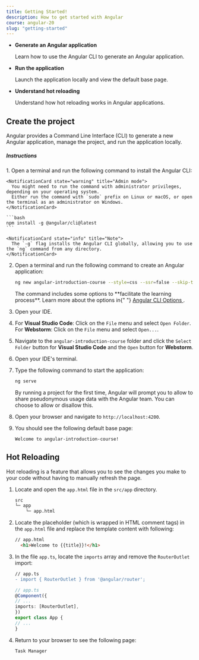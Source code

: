 ```yaml
---
title: Getting Started!
description: How to get started with Angular
course: angular-20
slug: "getting-started"
---
```



<NotificationCard state="objective" title="Chapter Objectives">
  <ul className="list-disc pl-4 space-y-2">
    <li>
      <strong>Generate an Angular application</strong>
      <p>
        Learn how to use the Angular CLI to generate an Angular application.
      </p>
    </li>
    <li>
      <strong>Run the application</strong>
      <p>Launch the application locally and view the default base page.</p>
    </li>
    <li>
      <strong>Understand hot reloading</strong>
      <p>Understand how hot reloading works in Angular applications.</p>
    </li>
  </ul>
</NotificationCard>

## Create the project

Angular provides a Command Line Interface (CLI) to generate a new Angular application, manage the project, and run the application locally.

##### Instructions

<Steps>
1. Open a terminal and run the following command to install the Angular CLI:

    <NotificationCard state="warning" title="Admin mode">
      You might need to run the command with administrator privileges, depending on your operating system.
      Either run the command with `sudo` prefix on Linux or macOS, or open the terminal as an administrator on Windows.
    </NotificationCard>

    ```bash
    npm install -g @angular/cli@latest
    ```

    <NotificationCard state="info" title="Note">
      The `-g` flag installs the Angular CLI globally, allowing you to use the `ng` command from any directory.
    </NotificationCard>

2. Open a terminal and run the following command to create an Angular application:

   ```bash
   ng new angular-introduction-course --style=css --ssr=false --skip-tests=true --zoneless=true
   ```

   <NotificationCard state="info" title="Note">
     The command includes some options to **facilitate the learning process**.
     Learn more about the options in{" "}
     <a href="/legacy-course/going-further#angular-cli-options" target="_blank">
       Angular CLI Options
     </a>
     .
   </NotificationCard>

3. Open your IDE.

4. For **Visual Studio Code**: Click on the `File` menu and select `Open Folder`. <br/>For **Webstorm**: Click on the `File` menu and select `Open...`.

5. Navigate to the `angular-introduction-course` folder and click the `Select Folder` button for **Visual Studio Code** and the `Open` button for **Webstorm**.

6. Open your IDE's terminal.

7. Type the following command to start the application:

   ```bash
   ng serve
   ```

   <NotificationCard state="info" title="Angular Analytics">
     By running a project for the first time, Angular will prompt you to allow
     to share pseudonymous usage data with the Angular team. You can choose to
     allow or disallow this.
   </NotificationCard>

8. Open your browser and navigate to `http://localhost:4200`.

9. You should see the following default base page:

   ```
   Welcome to angular-introduction-course!
   ```

</Steps>

## Hot Reloading

Hot reloading is a feature that allows you to see the changes you make to your code without having to manually refresh the page.

<Steps>

1. Locate and open the `app.html` file in the `src/app` directory.

      ```bash ins="app.html"
      src
      └─ app
          └─ app.html
      ```

2. Locate the placeholder (which is wrapped in HTML comment tags) in the `app.html` file and replace the template content with following:

      ```html ins="app.html"
      // app.html
        <h1>Welcome to {{title}}!</h1>
      ```

3. In the file `app.ts`, locate the `imports` array and remove the `RouterOutlet` import:

      ```diff lang="ts"
      // app.ts
      - import { RouterOutlet } from '@angular/router';
      ```

      ```ts del="RouterOutlet"
      // app.ts
      @Component({
      // ...
      imports: [RouterOutlet],
      })
      export class App {
      // ...
      }
      ```

4. Return to your browser to see the following page:

      ```
      Task Manager
      ```

</Steps>

